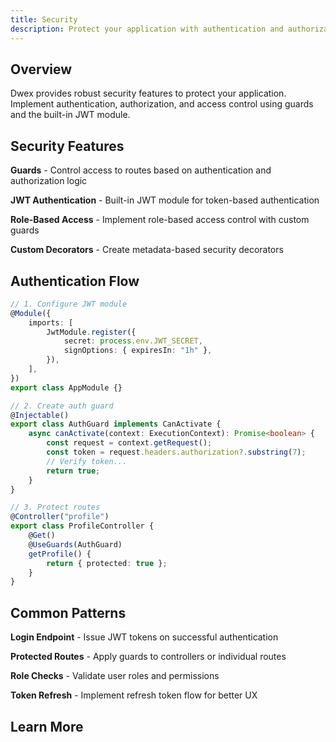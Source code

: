 ```yaml
---
title: Security
description: Protect your application with authentication and authorization
---
```


## Overview

Dwex provides robust security features to protect your application. Implement authentication, authorization, and access control using guards and the built-in JWT module.

## Security Features

**Guards** - Control access to routes based on authentication and authorization logic

**JWT Authentication** - Built-in JWT module for token-based authentication

**Role-Based Access** - Implement role-based access control with custom guards

**Custom Decorators** - Create metadata-based security decorators

## Authentication Flow

```typescript
// 1. Configure JWT module
@Module({
	imports: [
		JwtModule.register({
			secret: process.env.JWT_SECRET,
			signOptions: { expiresIn: "1h" },
		}),
	],
})
export class AppModule {}

// 2. Create auth guard
@Injectable()
export class AuthGuard implements CanActivate {
	async canActivate(context: ExecutionContext): Promise<boolean> {
		const request = context.getRequest();
		const token = request.headers.authorization?.substring(7);
		// Verify token...
		return true;
	}
}

// 3. Protect routes
@Controller("profile")
export class ProfileController {
	@Get()
	@UseGuards(AuthGuard)
	getProfile() {
		return { protected: true };
	}
}
```

## Common Patterns

**Login Endpoint** - Issue JWT tokens on successful authentication

**Protected Routes** - Apply guards to controllers or individual routes

**Role Checks** - Validate user roles and permissions

**Token Refresh** - Implement refresh token flow for better UX

## Learn More

<Cards>
	<Card
		title="Guards"
		href="/docs/security/guards"
		description="Create authentication and authorization guards"
	/>
	<Card
		title="Authentication"
		href="/docs/security/authentication"
		description="Implement JWT-based authentication"
	/>
	<Card
		title="JWT Module"
		href="/docs/security/jwt"
		description="Sign and verify JWT tokens"
	/>
</Cards>
